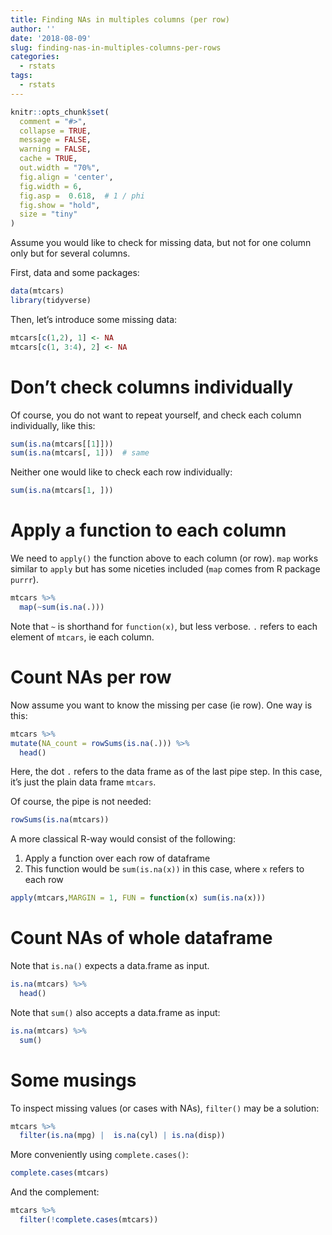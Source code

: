 ```yaml
---
title: Finding NAs in multiples columns (per row)
author: ''
date: '2018-08-09'
slug: finding-nas-in-multiples-columns-per-rows
categories:
  - rstats
tags:
  - rstats
---
```



```r

knitr::opts_chunk$set(
  comment = "#>",
  collapse = TRUE,
  message = FALSE,
  warning = FALSE,
  cache = TRUE,
  out.width = "70%",
  fig.align = 'center',
  fig.width = 6,
  fig.asp =  0.618,  # 1 / phi
  fig.show = "hold",
  size = "tiny"
)
```



Assume you would like to check for missing data, but not for one column only but for several columns. 

First, data and some packages:

```r
data(mtcars)
library(tidyverse)
```

Then, let's introduce some missing data:

```r
mtcars[c(1,2), 1] <- NA
mtcars[c(1, 3:4), 2] <- NA
```


# Don't check columns individually

Of course, you do not want to repeat yourself, and check each column individually, like this:

```r
sum(is.na(mtcars[[1]]))
sum(is.na(mtcars[, 1]))  # same
```

Neither one would like to check each row individually:

```r
sum(is.na(mtcars[1, ]))
```


# Apply a function to each column

We need to `apply()` the function above to each column (or row). `map` works similar to `apply` but has some niceties included (`map` comes from R package `purrr`).


```r
mtcars %>% 
  map(~sum(is.na(.)))
```


Note that `~` is shorthand for `function(x)`, but less verbose. `.` refers to each element of `mtcars`, ie each column.


# Count NAs per row

Now assume you want to know the missing per case (ie row). One way is this:

```r
mtcars %>% 
mutate(NA_count = rowSums(is.na(.))) %>% 
  head()
```

Here, the dot `.` refers to the data frame as of the last pipe step. In this case, it's just the plain data frame `mtcars`.


Of course, the pipe is not needed:


```r
rowSums(is.na(mtcars))
```


A more classical R-way would consist of the following:


1. Apply a function over each row of dataframe
2. This function would be `sum(is.na(x))` in this case, where `x` refers to each row


```r
apply(mtcars,MARGIN = 1, FUN = function(x) sum(is.na(x)))
```


# Count NAs of whole dataframe

Note that `is.na()` expects a data.frame as input.

```r
is.na(mtcars) %>% 
  head()
```

Note that `sum()` also accepts a data.frame as input:

```r
is.na(mtcars) %>% 
  sum() 
```


# Some musings

To inspect missing values (or cases with NAs), `filter()` may be a solution:


```r
mtcars %>% 
  filter(is.na(mpg) |  is.na(cyl) | is.na(disp))
```


More conveniently using `complete.cases()`:


```r
complete.cases(mtcars)
```

And the complement:


```r
mtcars %>% 
  filter(!complete.cases(mtcars))
```

